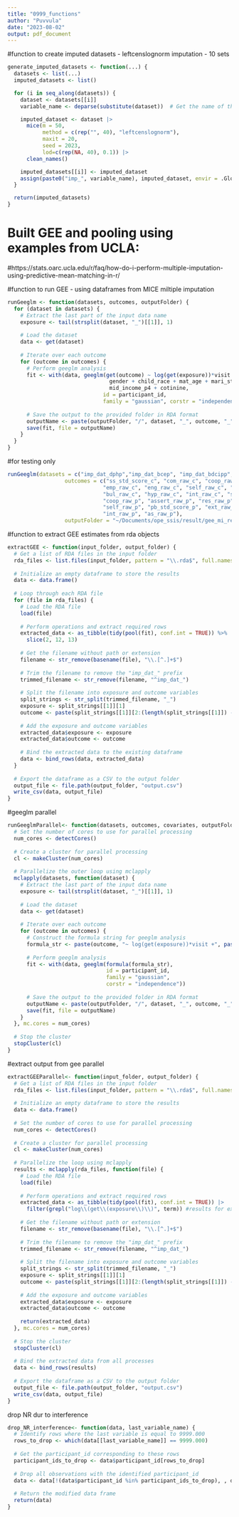 ```yaml
---
title: "0999_functions"
author: "Puvvula"
date: "2023-08-02"
output: pdf_document
---
```


#function to create imputed datasets - leftcenslognorm imputation - 10 sets
```r
generate_imputed_datasets <- function(...) {
  datasets <- list(...)
  imputed_datasets <- list()

  for (i in seq_along(datasets)) {
    dataset <- datasets[[i]]
    variable_name <- deparse(substitute(dataset))  # Get the name of the dataframe object

    imputed_dataset <- dataset |>
      mice(m = 50, 
           method = c(rep("", 40), "leftcenslognorm"), 
           maxit = 20, 
           seed = 2023,
           lod=c(rep(NA, 40), 0.1)) |>
      clean_names()

    imputed_datasets[[i]] <- imputed_dataset
    assign(paste0("imp_", variable_name), imputed_dataset, envir = .GlobalEnv)
  }

  return(imputed_datasets)
}
```

# Built GEE and pooling using examples from UCLA: 
#https://stats.oarc.ucla.edu/r/faq/how-do-i-perform-multiple-imputation-using-predictive-mean-matching-in-r/

#function to run GEE - using dataframes from MICE miltiple imputation
```r
runGeeglm <- function(datasets, outcomes, outputFolder) {
  for (dataset in datasets) {
    # Extract the last part of the input data name
    exposure <- tail(strsplit(dataset, "_")[[1]], 1)
  
    # Load the dataset
    data <- get(dataset)
  
    # Iterate over each outcome
    for (outcome in outcomes) {
      # Perform geeglm analysis
      fit <- with(data, geeglm(get(outcome) ~ log(get(exposure))*visit + 
                                gender + child_race + mat_age + mari_st_p4 + mom_edu_p4_cat +
                                mid_income_p4 + cotinine, 
                              id = participant_id, 
                              family = "gaussian", corstr = "independence"))
    
      # Save the output to the provided folder in RDA format
      outputName <- paste(outputFolder, "/", dataset, "_", outcome, "_", exposure, ".rda", sep = "")
      save(fit, file = outputName)
    }
  }
}
```

#for testing only
```r
runGeeglm(datasets = c("imp_dat_dphp","imp_dat_bcep", "imp_dat_bdcipp",  "imp_dat_dnbp"),
                  outcomes = c("ss_std_score_c", "com_raw_c", "coop_raw_c", "assert_raw_c","res_raw_c",
                              "emp_raw_c", "eng_raw_c", "self_raw_c", "pb_std_score_c", "ext_raw_c",
                              "bul_raw_c", "hyp_raw_c", "int_raw_c", "ss_std_score_p", "com_raw_p",
                              "coop_raw_p", "assert_raw_p", "res_raw_p", "emp_raw_p", "eng_raw_p",
                              "self_raw_p", "pb_std_score_p", "ext_raw_p", "bul_raw_p", "hyp_raw_p",
                              "int_raw_p", "as_raw_p"),
                  outputFolder = "~/Documents/ope_ssis/result/gee_mi_res_feb/")
```

#function to extract GEE estimates from rda objects
```r
extractGEE <- function(input_folder, output_folder) {
  # Get a list of RDA files in the input folder
  rda_files <- list.files(input_folder, pattern = "\\.rda$", full.names = TRUE)
  
  # Initialize an empty dataframe to store the results
  data <- data.frame()
  
  # Loop through each RDA file
  for (file in rda_files) {
    # Load the RDA file
    load(file)
    
    # Perform operations and extract required rows
    extracted_data <- as_tibble(tidy(pool(fit), conf.int = TRUE)) %>%
      slice(2, 12, 13)
    
    # Get the filename without path or extension
    filename <- str_remove(basename(file), "\\.[^.]+$")
    
    # Trim the filename to remove the "imp_dat_" prefix
    trimmed_filename <- str_remove(filename, "^imp_dat_")
    
    # Split the filename into exposure and outcome variables
    split_strings <- str_split(trimmed_filename, "_")
    exposure <- split_strings[[1]][1]
    outcome <- paste(split_strings[[1]][2:(length(split_strings[[1]]) - 1)], collapse = "_")
    
    # Add the exposure and outcome variables
    extracted_data$exposure <- exposure
    extracted_data$outcome <- outcome
    
    # Bind the extracted data to the existing dataframe
    data <- bind_rows(data, extracted_data)
  }
  
  # Export the dataframe as a CSV to the output folder
  output_file <- file.path(output_folder, "output.csv")
  write_csv(data, output_file)
}
```

#geeglm parallel
```r
runGeeglmParallel<- function(datasets, outcomes, covariates, outputFolder) {
  # Set the number of cores to use for parallel processing
  num_cores <- detectCores()
  
  # Create a cluster for parallel processing
  cl <- makeCluster(num_cores)
  
  # Parallelize the outer loop using mclapply
  mclapply(datasets, function(dataset) {
    # Extract the last part of the input data name
    exposure <- tail(strsplit(dataset, "_")[[1]], 1)
  
    # Load the dataset
    data <- get(dataset)
  
    # Iterate over each outcome
    for (outcome in outcomes) {
      # Construct the formula string for geeglm analysis
      formula_str <- paste(outcome, "~ log(get(exposure))*visit +", paste(covariates, collapse = " + "))
      
      # Perform geeglm analysis
      fit <- with(data, geeglm(formula(formula_str),
                               id = participant_id, 
                               family = "gaussian", 
                               corstr = "independence"))
    
      # Save the output to the provided folder in RDA format
      outputName <- paste(outputFolder, "/", dataset, "_", outcome, "_", exposure, ".rda", sep = "")
      save(fit, file = outputName)
    }
  }, mc.cores = num_cores)
  
  # Stop the cluster
  stopCluster(cl)
}
```

#extract output from gee parallel
```r
extractGEEParallel<- function(input_folder, output_folder) {
  # Get a list of RDA files in the input folder
  rda_files <- list.files(input_folder, pattern = "\\.rda$", full.names = TRUE)
  
  # Initialize an empty dataframe to store the results
  data <- data.frame()
  
  # Set the number of cores to use for parallel processing
  num_cores <- detectCores()
  
  # Create a cluster for parallel processing
  cl <- makeCluster(num_cores)
  
  # Parallelize the loop using mclapply
  results <- mclapply(rda_files, function(file) {
    # Load the RDA file
    load(file)
    
    # Perform operations and extract required rows
    extracted_data <- as_tibble(tidy(pool(fit), conf.int = TRUE)) |>
      filter(grepl("log\\(get\\(exposure\\)\\)", term)) #results for exposure and exposure-visit interactions
    
    # Get the filename without path or extension
    filename <- str_remove(basename(file), "\\.[^.]+$")
    
    # Trim the filename to remove the "imp_dat_" prefix
    trimmed_filename <- str_remove(filename, "^imp_dat_")
    
    # Split the filename into exposure and outcome variables
    split_strings <- str_split(trimmed_filename, "_")
    exposure <- split_strings[[1]][1]
    outcome <- paste(split_strings[[1]][2:(length(split_strings[[1]]) - 1)], collapse = "_")
    
    # Add the exposure and outcome variables
    extracted_data$exposure <- exposure
    extracted_data$outcome <- outcome
    
    return(extracted_data)
  }, mc.cores = num_cores)
  
  # Stop the cluster
  stopCluster(cl)
  
  # Bind the extracted data from all processes
  data <- bind_rows(results)
  
  # Export the dataframe as a CSV to the output folder
  output_file <- file.path(output_folder, "output.csv")
  write_csv(data, output_file)
}

```


drop NR dur to interference
```r
drop_NR_interference<- function(data, last_variable_name) {
  # Identify rows where the last variable is equal to 9999.000
  rows_to_drop <- which(data[[last_variable_name]] == 9999.000)
  
  # Get the participant_id corresponding to these rows
  participant_ids_to_drop <- data$participant_id[rows_to_drop]
  
  # Drop all observations with the identified participant_id
  data <- data[!(data$participant_id %in% participant_ids_to_drop), , drop = FALSE]
  
  # Return the modified data frame
  return(data)
}

```

